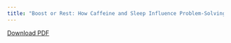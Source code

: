 ```yaml
---
title: "Boost or Rest: How Caffeine and Sleep Influence Problem-Solving?"
---
```


[Download PDF](101B.pdf)